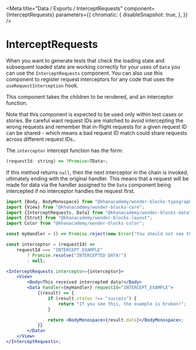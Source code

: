 
<Meta
    title="Data / Exports / InterceptRequests"
    component={InterceptRequests}
    parameters={{
        chromatic: {
            disableSnapshot: true,
        },
    }}
/>

# InterceptRequests

When you want to generate tests that check the loading state and
subsequent loaded state are working correctly for your uses of `Data` you can
use the `InterceptRequests` component. You can also use this component to
register request interceptors for any code that uses the `useRequestInterception`
hook.

This component takes the children to be rendered, and an interceptor function.

Note that this component is expected to be used only within test cases or
stories. Be careful want request IDs are matched to avoid intercepting the
wrong requests and remember that in-flight requests for a given request ID
can be shared - which means a bad request ID match could share requests across
different request IDs..

The `interceptor` intercept function has the form:

```js static
(requestId: string) => ?Promise<TData>;
```

If this method returns `null`, then the next interceptor in the chain is
invoked, ultimately ending with the original handler. This
means that a request will be made for data via the handler assigned to the
`Data` component being intercepted if no interceptor handles the request first.

```jsx
import {Body, BodyMonospace} from "@khanacademy/wonder-blocks-typography";
import {View} from "@khanacademy/wonder-blocks-core";
import {InterceptRequests, Data} from "@khanacademy/wonder-blocks-data";
import {Strut} from "@khanacademy/wonder-blocks-layout";
import Color from "@khanacademy/wonder-blocks-color";

const myHandler = () => Promise.reject(new Error("You should not see this!"));

const interceptor = (requestId) =>
    requestId === "INTERCEPT_EXAMPLE"
        ? Promise.resolve("INTERCEPTED DATA!")
        : null;

<InterceptRequests interceptor={interceptor}>
    <View>
        <Body>This received intercepted data!</Body>
        <Data handler={myHandler} requestId="INTERCEPT_EXAMPLE">
            {(result) => {
                if (result.status !== "success") {
                    return "If you see this, the example is broken!";
                }

                return <BodyMonospace>{result.data}</BodyMonospace>;
            }}
        </Data>
    </View>
</InterceptRequests>;
```
